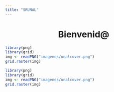 ```yaml
---
title: "SRUNAL"
---
```


<h1><center>Bienvenid@</center></h1>

```r
library(png)
library(grid)
img <- readPNG("imagenes/unalcover.png")
grid.raster(img)
```

```r
library(png)
library(grid)
img <- readPNG("imagenes/unalcover.png")
grid.raster(img)
```